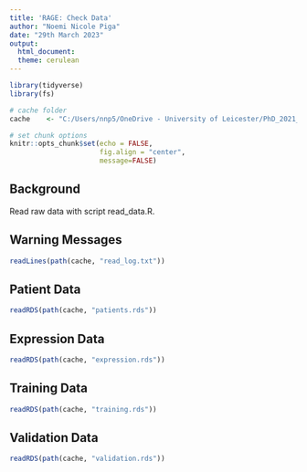 ```yaml
---
title: 'RAGE: Check Data'
author: "Noemi Nicole Piga"
date: "29th March 2023"
output: 
  html_document:
  theme: cerulean
---
```

  
```r
library(tidyverse)
library(fs)

# cache folder
cache    <- "C:/Users/nnp5/OneDrive - University of Leicester/PhD_2021_2025/Training/2nd_year/Rmarkdown_Git_Masterclass/TUTORIAL/data/cache"

# set chunk options
knitr::opts_chunk$set(echo = FALSE, 
                      fig.align = "center",
                      message=FALSE)
```

## Background

Read raw data with script read_data.R.

## Warning Messages

```r
readLines(path(cache, "read_log.txt"))
```

## Patient Data

```r
readRDS(path(cache, "patients.rds"))
```

## Expression Data

```r
readRDS(path(cache, "expression.rds"))
```

## Training Data

```r
readRDS(path(cache, "training.rds"))
```

## Validation Data

```r
readRDS(path(cache, "validation.rds"))
```